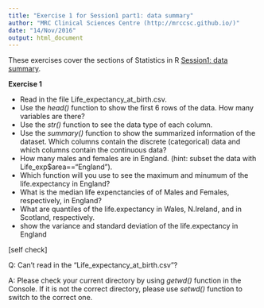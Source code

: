 ```yaml
---
title: "Exercise 1 for Session1 part1: data summary"
author: "MRC Clinical Sciences Centre (http://mrccsc.github.io/)"
date: "14/Nov/2016"
output: html_document
---
```


These exercises cover the sections of Statistics in R [Session1: data summary]("../Session1_describe_the_data.html").

**Exercise 1**

- Read in the file Life_expectancy_at_birth.csv.
- Use the *head()* function to show the first 6 rows of the data. How many variables are there?
- Use the *str()* function to see the data type of each column.
- Use the *summary()* function to show the summarized information of the dataset. Which columns contain the discrete (categorical) data and which columns contain the continuous data?
- How many males and females are in England. (hint: subset the data with Life_exp$area=="England").
- Which function will you use to see the maximum and minumum of the life.expectancy in England?  
- What is the median life expenctancies of of Males and Females, respectively, in England?
- What are quantiles of the life.expectancy in Wales, N.Ireland, and in Scotland, respectively.
- show the variance and standard deviation of the life.expectancy in England

[self check]

Q: Can't read in the "Life_expectancy_at_birth.csv"?

A: Please check your current directory by using *getwd()* function in the Console. If it is not the correct directory, please use *setwd()* function to switch to the correct one.




